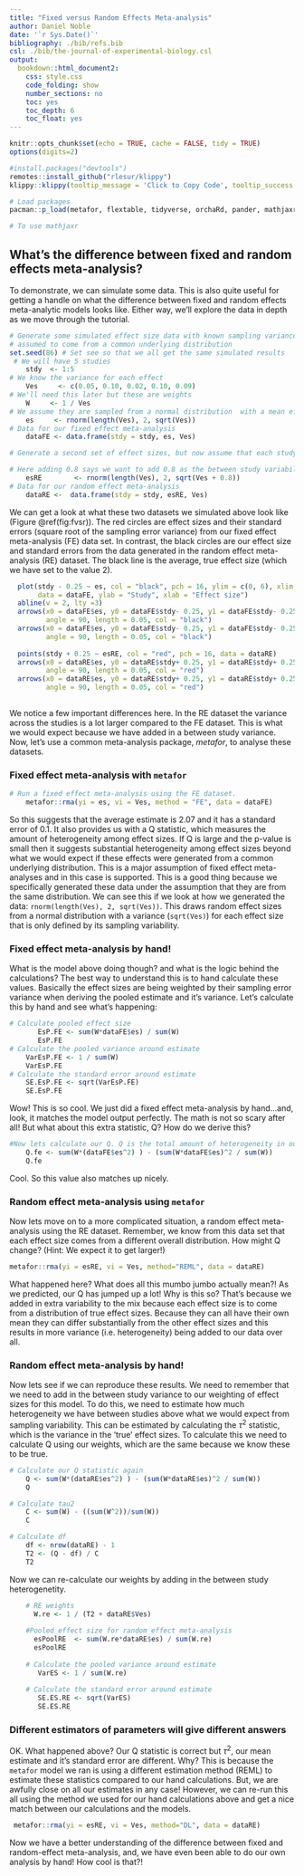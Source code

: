 ```yaml
---
title: "Fixed versus Random Effects Meta-analysis"
author: Daniel Noble
date: '`r Sys.Date()`'
bibliography: ./bib/refs.bib
csl: ./bib/the-journal-of-experimental-biology.csl
output:
  bookdown::html_document2:
    css: style.css
    code_folding: show
    number_sections: no
    toc: yes
    toc_depth: 6
    toc_float: yes
---
```


```r
knitr::opts_chunk$set(echo = TRUE, cache = FALSE, tidy = TRUE)
options(digits=2)
```

```r
#install.packages("devtools")
remotes::install_github("rlesur/klippy")
klippy::klippy(tooltip_message = 'Click to Copy Code', tooltip_success = 'Done', position = 'right', color = "red")

# Load packages
pacman::p_load(metafor, flextable, tidyverse, orchaRd, pander, mathjaxr, equatags, vembedr)

# To use mathjaxr 
```

## What's the difference between fixed and random effects meta-analysis?

To demonstrate, we can simulate some data. This is also quite useful for getting a handle on what the difference between fixed and random effects meta-analytic models looks like. Either way, we'll explore the data in depth as we move through the tutorial. 

```r
# Generate some simulated effect size data with known sampling variance
# assumed to come from a common underlying distribution
set.seed(86) # Set see so that we all get the same simulated results
 # We will have 5 studies
    stdy  <- 1:5                                      
# We know the variance for each effect
    Ves     <- c(0.05, 0.10, 0.02, 0.10, 0.09)    
# We'll need this later but these are weights
    W     <- 1 / Ves                                          
# We assume they are sampled from a normal distribution  with a mean effect size of 2
    es     <- rnorm(length(Ves), 2, sqrt(Ves))          
# Data for our fixed effect meta-analysis
    dataFE <- data.frame(stdy = stdy, es, Ves)

# Generate a second set of effect sizes, but now assume that each study effect does not come from the same distribution, but from a population of effect sizes. 

# Here adding 0.8 says we want to add 0.8 as the between study variability. In other words, each effect size is sampled from a larger distribution of effect sizes that itself comes from a distribution with a variance of 0.8. 
    esRE        <- rnorm(length(Ves), 2, sqrt(Ves + 0.8)) 
# Data for our random effect meta-analysis 
    dataRE <-  data.frame(stdy = stdy, esRE, Ves)
```

We can get a look at what these two datasets we simulated above look like (Figure \@ref(fig:fvsr)). The red circles are effect sizes and their standard errors (square root of the sampling error variance) from our fixed effect meta-analysis (FE) data set. In contrast, the black circles are our effect size and standard errors from the data generated in the random effect meta-analysis (RE) dataset. The black line is the average, true effect size (which we have set to the value 2).

```r
    
  plot(stdy - 0.25 ~ es, col = "black", pch = 16, ylim = c(0, 6), xlim = c(1, 3.2), 
       data = dataFE, ylab = "Study", xlab = "Effect size")
  abline(v = 2, lty =3)
  arrows(x0 = dataFE$es, y0 = dataFE$stdy- 0.25, y1 = dataFE$stdy- 0.25, x1 = dataFE$es + sqrt(dataFE$Ves), 
         angle = 90, length = 0.05, col = "black")
  arrows(x0 = dataFE$es, y0 = dataFE$stdy- 0.25, y1 = dataFE$stdy- 0.25, x1 = dataFE$es - sqrt(dataFE$Ves), 
         angle = 90, length = 0.05, col = "black")
  
  points(stdy + 0.25 ~ esRE, col = "red", pch = 16, data = dataRE)
  arrows(x0 = dataRE$es, y0 = dataRE$stdy+ 0.25, y1 = dataRE$stdy+ 0.25, x1 = dataRE$es + sqrt(dataRE$Ves), 
         angle = 90, length = 0.05, col = "red")
  arrows(x0 = dataRE$es, y0 = dataRE$stdy+ 0.25, y1 = dataRE$stdy+ 0.25, x1 = dataRE$es - sqrt(dataRE$Ves), 
         angle = 90, length = 0.05, col = "red")
  
```

We notice a few important differences here. In the RE dataset the variance across the studies is a lot larger compared to the FE dataset. This is what we would expect because we have added in a between study variance. Now, let’s use a common meta-analysis package, *metafor*, to analyse these datasets.

### Fixed effect meta-analysis with `metafor`

```r
# Run a fixed effect meta-analysis using the FE dataset. 
    metafor::rma(yi = es, vi = Ves, method = "FE", data = dataFE)
```

So this suggests that the average estimate is 2.07 and it has a standard error of 0.1. It also provides us with a Q statistic, which measures the amount of heterogeneity among effect sizes. If Q is large and the p-value is small then it suggests substantial heterogeneity among effect sizes beyond what we would expect if these effects were generated from a common underlying distribution. This is a major assumption of fixed effect meta-analyses and in this case is supported. This is a good thing because we specifically generated these data under the assumption that they are from the same distribution. We can see this if we look at how we generated the data: `rnorm(length(Ves), 2, sqrt(Ves))`. This draws random effect sizes from a normal distribution with a variance (`sqrt(Ves)`) for each effect size that is only defined by its sampling variability.

### Fixed effect meta-analysis by hand!
What is the model above doing though? and what is the logic behind the calculations? The best way to understand this is to hand calculate these values. Basically the effect sizes are being weighted by their sampling error variance when deriving the pooled estimate and it’s variance. Let’s calculate this by hand and see what’s happening:

```r
# Calculate pooled effect size
       EsP.FE <- sum(W*dataFE$es) / sum(W)
       EsP.FE
# Calculate the pooled variance around estimate
    VarEsP.FE <- 1 / sum(W)
    VarEsP.FE
# Calculate the standard error around estimate
    SE.EsP.FE <- sqrt(VarEsP.FE)
    SE.EsP.FE
```

Wow! This is so cool. We just did a fixed effect meta-analysis by hand…and, look, it matches the model output perfectly. The math is not so scary after all! But what about this extra statistic, Q? How do we derive this?

```r
#Now lets calculate our Q. Q is the total amount of heterogeneity in our data.
    Q.fe <- sum(W*(dataFE$es^2) ) - (sum(W*dataFE$es)^2 / sum(W))
    Q.fe
```

Cool. So this value also matches up nicely. 


### Random effect meta-analysis using `metafor`
Now lets move on to a more complicated situation, a random effect meta-analysis using the RE dataset. Remember, we know from this data set that each effect size comes from a different overall distribution. How might Q change? (Hint: We expect it to get larger!)

```r
metafor::rma(yi = esRE, vi = Ves, method="REML", data = dataRE)
```

What happened here? What does all this mumbo jumbo actually mean?! As we predicted, our Q has jumped up a lot! Why is this so? That’s because we added in extra variability to the mix because each effect size is to come from a distribution of true effect sizes. Because they can all have their own mean they can differ substantially from the other effect sizes and this results in more variance (i.e. heterogeneity) being added to our data over all.

### Random effect meta-analysis by hand!
Now lets see if we can reproduce these results. We need to remember that we need to add in the between study variance to our weighting of effect sizes for this model. To do this, we need to estimate how much heterogeneity we have between studies above what we would expect from sampling variability. This can be estimated by calculating the $\tau^2$ statistic, which is the variance in the ‘true’ effect sizes. To calculate this we need to calculate Q using our weights, which are the same because we know these to be true.

```r
# Calculate our Q statistic again
    Q <- sum(W*(dataRE$es^2) ) - (sum(W*dataRE$es)^2 / sum(W))
    Q

# Calculate tau2
    C <- sum(W) - ((sum(W^2))/sum(W))
    C

# Calculate df
    df <- nrow(dataRE) - 1   
    T2 <- (Q - df) / C
    T2
```

Now we can re-calculate our weights by adding in the between study heterogenetity.

```r
    # RE weights
      W.re <- 1 / (T2 + dataRE$Ves)
    
    #Pooled effect size for random effect meta-analysis
      esPoolRE  <- sum(W.re*dataRE$es) / sum(W.re) 
      esPoolRE
    
    # Calculate the pooled variance around estimate
       VarES <- 1 / sum(W.re)
    
    # Calculate the standard error around estimate
       SE.ES.RE <- sqrt(VarES)
       SE.ES.RE
```
             
### Different estimators of parameters will give different answers
OK. What happened above? Our Q statistic is correct but $\tau^2$, our mean estimate and it’s standard error are different. Why? This is because the `metafor` model we ran is using a different estimation method (REML) to estimate these statistics compared to our hand calculations. But, we are awfully close on all our estimates in any case! However, we can re-run this all using the method we used for our hand calculations above and get a nice match between our calculations and the models.

```r
 metafor::rma(yi = esRE, vi = Ves, method="DL", data = dataRE)
```

Now we have a better understanding of the difference between fixed and random-effect meta-analysis, and, we have even been able to do our own analysis by hand! How cool is that?!
